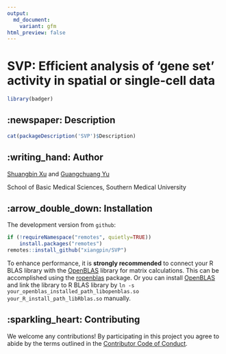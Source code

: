```yaml
---
output: 
  md_document:
    variant: gfm
html_preview: false
---
```


<!-- README.md is generated from README.Rmd. Please edit that file -->

# SVP: Efficient analysis of 'gene set' activity in spatial or single-cell data

```r
library(badger)
```

## :newspaper: Description

```r
cat(packageDescription('SVP')$Description)
```

## :writing_hand: Author

[Shuangbin Xu](https://github.com/xiangpin) and [Guangchuang Yu](https://guangchuangyu.github.io)

School of Basic Medical Sciences, Southern Medical University

## :arrow_double_down: Installation

The development version from `github`:

```r
if (!requireNamespace("remotes", quietly=TRUE))
    install.packages("remotes")
remotes::install_github("xiangpin/SVP")
```

To enhance performance, it is **strongly recommended** to connect your R BLAS library with the 
[OpenBLAS](https://github.com/OpenMathLib/OpenBLAS) library for matrix calculations.
This can be accomplished using the [ropenblas](https://prdm0.github.io/ropenblas/) package.
Or you can install [OpenBLAS](https://github.com/OpenMathLib/OpenBLAS) and link the library 
to R BLAS library by `ln -s your_openblas_installed_path_libopenblas.so your_R_install_path_libRblas.so`
manually.

## :sparkling_heart: Contributing

We welcome any contributions! By participating in this project you agree to abide
by the terms outlined in the [Contributor Code of Conduct](CONDUCT.md).

